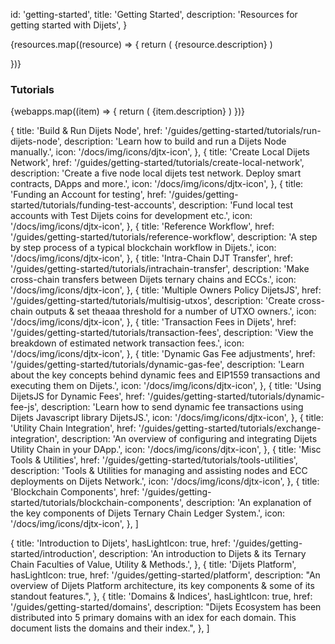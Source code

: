
  id: 'getting-started',
  title: 'Getting Started',
  description: 'Resources for getting started with Dijets',
}

<div className="flex flex-col gap-12 my-12">

<div>

  <div className="grid grid-cols-12 gap-6 not-prose">
    {resources.map((resource) => {
      return (
        <Link
          href={`${resource.href}`}
          key={resource.title}
          passHref
        >
          <a className={'col-span-12 md:col-span-4'}>
            <GlassPanel {...resource} background={false} showIconBg={true}>
              {resource.description}
            </GlassPanel>
          </a>
        </Link>
      )

})}

  </div>

</div>

</div>

### Tutorials

<div className="grid lg:grid-cols-12 gap-6 not-prose">
  {webapps.map((item) => {
    return (
      <Link href={`/${item.href}`} key={item.title} passHref>
        <a className={'col-span-4'}>
          <GlassPanel title={item.title} span="col-span-6" background={false} icon={item.icon}>
            {item.description}
          </GlassPanel>
        </a>
      </Link>
    )
  })}
</div>

  {
    title: 'Build & Run Dijets Node',
    href: '/guides/getting-started/tutorials/run-dijets-node',
    description:
      'Learn how to build and run a Dijets Node manually.',
    icon: '/docs/img/icons/djtx-icon',
  },
  {
    title: 'Create Local Dijets Network',
    href: '/guides/getting-started/tutorials/create-local-network',
    description:
      'Create a five node local dijets test network. Deploy smart contracts, DApps and more.',
    icon: '/docs/img/icons/djtx-icon',
  },
  {
    title: 'Funding an Account for testing',
    href: '/guides/getting-started/tutorials/funding-test-accounts',
    description:
      'Fund local test accounts with Test Dijets coins for development etc.',
    icon: '/docs/img/icons/djtx-icon',
  },
  {
    title: 'Reference Workflow',
    href: '/guides/getting-started/tutorials/reference-workflow',
    description:
      'A step by step process of a typical blockchain workflow in Dijets.',
    icon: '/docs/img/icons/djtx-icon',
  },
  {
    title: 'Intra-Chain DJT Transfer',
    href: '/guides/getting-started/tutorials/intrachain-transfer',
    description:
      'Make cross-chain transfers between Dijets ternary chains and ECCs.',
    icon: '/docs/img/icons/djtx-icon',
  },
  {
    title: 'Multiple Owners Policy DijetsJS',
    href: '/guides/getting-started/tutorials/multisig-utxos',
    description:
      'Create cross-chain outputs & set theaaa threshold for a number of UTXO owners.',
    icon: '/docs/img/icons/djtx-icon',
  },
  {
    title: 'Transaction Fees in Dijets',
    href: '/guides/getting-started/tutorials/transaction-fees',
    description:
      'View the breakdown of estimated network transaction fees.',
    icon: '/docs/img/icons/djtx-icon',
  },
  {
    title: 'Dynamic Gas Fee adjustments',
    href: '/guides/getting-started/tutorials/dynamic-gas-fee',
    description:
      'Learn about the key concepts behind dynamic fees and EIP1559 transactions and executing them on Dijets.',
    icon: '/docs/img/icons/djtx-icon',
  },
  {
    title: 'Using DijetsJS for Dynamic Fees',
    href: '/guides/getting-started/tutorials/dynamic-fee-js',
    description:
      'Learn how to send dynamic fee transactions using Dijets Javascript library DijetsJS.',
    icon: '/docs/img/icons/djtx-icon',
  },
  {
    title: 'Utility Chain Integration',
    href: '/guides/getting-started/tutorials/exchange-integration',
    description:
      'An overview of configuring and integrating Dijets Utility Chain in your DApp.',
    icon: '/docs/img/icons/djtx-icon',
  },
  {
    title: 'Misc Tools & Utilities',
    href: '/guides/getting-started/tutorials/tools-utilities',
    description:
      'Tools & Utilities for managing and assisting nodes and ECC deployments on Dijets Network.',
    icon: '/docs/img/icons/djtx-icon',
  },
  {
    title: 'Blockchain Components',
    href: '/guides/getting-started/tutorials/blockchain-components',
    description:
      'An explanation of the key components of Dijets Ternary Chain Ledger System.',
    icon: '/docs/img/icons/djtx-icon',
  },
]

  {
    title: 'Introduction to Dijets',
    hasLightIcon: true,
    href: '/guides/getting-started/introduction',
    description: 'An introduction to Dijets & its Ternary Chain Faculties of Value, Utility & Methods.',
  },
  {
    title: 'Dijets Platform',
    hasLightIcon: true,
    href: '/guides/getting-started/platform',
    description: "An overview of Dijets Platform architecture, its key components & some of its standout features.",
  },
    {
    title: 'Domains & Indices',
    hasLightIcon: true,
    href: '/guides/getting-started/domains',
    description: "Dijets Ecosystem has been distributed into 5 primary domains with an idex for each domain. This document lists the domains and their index.",
  },
]


